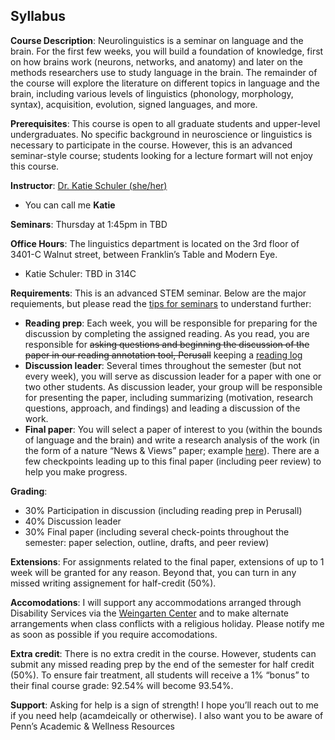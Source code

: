 ## Syllabus

**Course Description**: Neurolinguistics is a seminar on language and the brain. For the first few weeks, you will build a foundation of knowledge, first on how brains work (neurons, networks, and anatomy) and later on the methods researchers use to study language in the brain. The remainder of the course will explore the literature on different topics in language and the brain, including various levels of linguistics (phonology, morphology, syntax), acquisition, evolution, signed languages, and more.

**Prerequisites**: This course is open to all graduate students and upper-level undergraduates. No specific background in neuroscience or linguistics is necessary to participate in the course. However, this is an advanced seminar-style course; students looking for a lecture formart will not enjoy this course. 

**Instructor**: [Dr. Katie Schuler (she/her)](https://kathrynschuler.com)

- You can call me **Katie**

**Seminars**: Thursday at 1:45pm in TBD

**Office Hours**: The linguistics department is located on the 3rd floor of 3401-C Walnut street, between Franklin's Table and Modern Eye. 

- Katie Schuler: TBD in 314C

**Requirements**: This is an advanced STEM seminar. Below are the major requiements, but please read the [tips for seminars](tips.qmd) to understand further: 

- **Reading prep**: Each week, you will be responsible for preparing for the discussion by completing the assigned reading. As you read,  you are responsible for ~~asking questions and beginning the discussion of the paper in our reading annotation tool, Perusall~~ keeping a [reading log](index.qmd#reading-log) 
- **Discussion leader**: Several times throughout the semester (but not every week), you will serve as discussion leader for a paper with one or two other students. As discussion leader, your group will be responsible for presenting the paper, including summarizing (motivation, research questions, approach, and findings) and leading a discussion of the work. 
- **Final paper**: You will select a paper of interest to you (within the bounds of language and the brain) and write a research analysis of the work (in the form of a nature "News & Views" paper; example [here](https://www.nature.com/articles/d41586-024-02525-z)). There are a few checkpoints leading up to this final paper (including peer review) to help you make progress.

**Grading**:

- 30% Participation in discussion (including reading prep in Perusall)
- 40% Discussion leader 
- 30% Final paper (including several check-points throughout the semester: paper selection, outline, drafts, and peer review)

**Extensions**: For assignments related to the final paper, extensions of up to 1 week will be granted for any reason. Beyond that, you can turn in any missed writing assignement for half-credit (50%). 

**Accomodations**: I will support any accommodations arranged through Disability Services via the [Weingarten Center](https://weingartencenter.universitylife.upenn.edu/disability-services/) and to make alternate arrangements when class conflicts with a religious holiday. Please notify me as soon as possible if you require accomodations. 

**Extra credit**: There is no extra credit in the course. However, students can submit any missed reading prep by the end of the semester for half credit (50%).  To ensure fair treatment, all students will receive a 1% "bonus" to their final course grade: 92.54% will become 93.54%.

**Support**: Asking for help is a sign of strength! I hope you’ll reach out to me if you need help (acamdeically or otherwise). I also want you to be aware of Penn’s Academic & Wellness Resources








